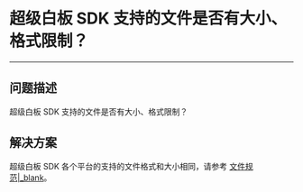 # 超级白板 SDK 支持的文件是否有大小、格式限制？
---

## 问题描述
超级白板 SDK 支持的文件是否有大小、格式限制？

## 解决方案
超级白板 SDK 各个平台的支持的文件格式和大小相同，请参考 [文件规范\|_blank](/article/11291)。